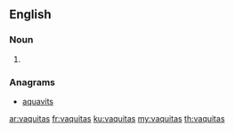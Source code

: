 ==English==

===Noun===
{{head|en|noun plural form}}

# {{plural of|vaquita|lang=en}}

===Anagrams===
* [[aquavits#English|aquavits]]

[[ar:vaquitas]]
[[fr:vaquitas]]
[[ku:vaquitas]]
[[my:vaquitas]]
[[th:vaquitas]]